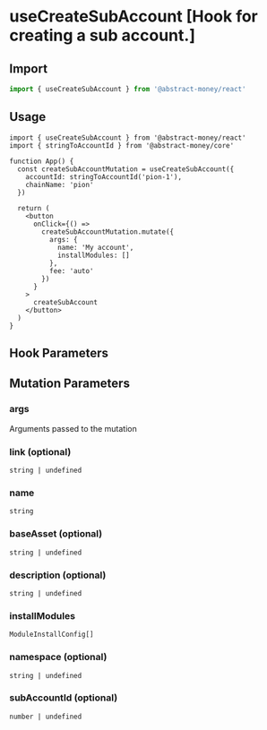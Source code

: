 
# useCreateSubAccount [Hook for creating a sub account.]

## Import

```ts twoslash 
import { useCreateSubAccount } from '@abstract-money/react'
```

## Usage

```tsx twoslash [index.tsx]
import { useCreateSubAccount } from '@abstract-money/react'
import { stringToAccountId } from '@abstract-money/core'

function App() {
  const createSubAccountMutation = useCreateSubAccount({
    accountId: stringToAccountId('pion-1'),
    chainName: 'pion'
  })

  return (
    <button
      onClick={() =>
        createSubAccountMutation.mutate({
          args: {
            name: 'My account',
            installModules: []
          },
          fee: 'auto'
        })
      }
    >
      createSubAccount
    </button>
  )
}
```

## Hook Parameters
<ParameterCommonSnippet/>
<ParameterExtraSnippet />
<ParameterMutationSnippet />

## Mutation Parameters
### args
Arguments passed to the mutation

### link (optional)
`string | undefined`

### name
`string`

### baseAsset (optional)
`string | undefined`

### description (optional)
`string | undefined`

### installModules
`ModuleInstallConfig[]`

### namespace (optional)
`string | undefined`

### subAccountId (optional)
`number | undefined`

<MutationParametersSnippet />
